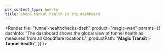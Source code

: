 ```yaml
---
pcx_content_type: how-to
title: Check tunnel health in the dashboard
---
```



<Render
	file="tunnel-healthchecks-dash"
	product="magic-wan"
	params={{
		dashInfo:
			"The dashboard shows the global view of tunnel health as measured from all Cloudflare locations.",
		productPath: "**Magic Transit** > **Tunnel health**",
	}}
/>

